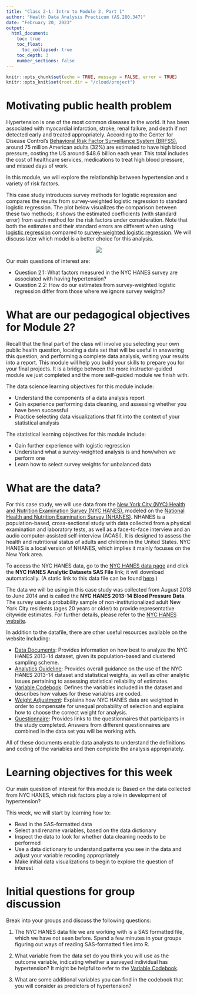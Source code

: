 ```yaml
---
title: "Class 2-1: Intro to Module 2, Part 1"
author: "Health Data Analysis Practicum (AS.280.347)"
date: "February 20, 2023"
output: 
  html_document:
    toc: true
    toc_float: 
      toc_collapsed: true
    toc_depth: 3
    number_sections: false
---
```


```r
knitr::opts_chunk$set(echo = TRUE, message = FALSE, error = TRUE)
knitr::opts_knit$set(root.dir = "/cloud/project")
```


# Motivating public health problem

Hypertension is one of the most common diseases in the world. It has been associated with myocardial infarction, stroke, renal failure, and death if not detected early and treated appropriately. According to the Center for Disease Control's [Behavioral Risk Factor Surveillance System (BRFSS)](https://www.cdc.gov/brfss/){target="_blank"}, around 75 million American adults (32%) are estimated to have high blood pressure, costing the US around $48.6 billion each year. This total includes the cost of healthcare services, medications to treat high blood pressure, and missed days of work.

In this module, we will explore the relationship between hypertension and a variety of risk factors.

This case study introduces survey methods for logistic regression and compares the results from survey-weighted logistic regression to standard logistic regression. The plot below visualizes the comparison between these two methods; it shows the estimated coefficients (with standard error) from each method for the risk factors under consideration.  Note that both the estimates and their standard errors are different when using [logistic regression](https://en.wikipedia.org/wiki/Logistic_regression){target="_blank"} compared to [survey-weighted logistic regression](https://citeseerx.ist.psu.edu/document?repid=rep1&type=pdf&doi=8dc703bdec2bd009e3bc79ba4d38f28ad1e051a2){target="_blank"}. We will discuss later which model is a better choice for this analysis.

<center>
![](data/Finalplot.png)
</center>

Our main questions of interest are:

  * Question 2.1: What factors measured in the NYC HANES survey are associated with having hypertension?
  * Question 2.2: How do our estimates from survey-weighted logistic regression differ from those where we ignore survey weights?



# What are our pedagogical objectives for Module 2?

Recall that the final part of the class will involve you selecting your own public health question, locating a data set that will be useful in answering this question, and performing a complete data analysis, writing your results into a report. This module will help you build your skills to prepare you for your final projects. It is a bridge between the more instructor-guided module we just completed and the more self-guided module we finish with.

The data science learning objectives for this module include:

  * Understand the components of a data analysis report
  * Gain experience performing data cleaning, and assessing whether you have been successful
  * Practice selecting data visualizations that fit into the context of your statistical analysis

The statistical learning objectives for this module include:

  * Gain further experience with logistic regression
  * Understand what a survey-weighted analysis is and how/when we perform one
  * Learn how to select survey weights for unbalanced data

# What are the data?

For this case study, we will use data from the [New York City (NYC) Health and Nutrition Examination Survey (NYC HANES)](http://nychanes.org/){target="_blank"}, modeled on the [National Health and Nutrition Examination Survey (NHANES)](https://wwwn.cdc.gov/nchs/nhanes/default.aspx){target="_blank"}. NHANES is a population-based, cross-sectional study with data collected from a physical examination and laboratory tests, as well as a face-to-face interview and an audio computer-assisted self-interview (ACASI). It is designed to assess the health and nutritional status of adults and children in the United States. NYC HANES is a local version of NHANES, which implies it mainly focuses on the New York area. 

To access the NYC HANES data, go to the [NYC HANES data page](http://nychanes.org/data/){target="_blank"} and  click the **NYC HANES Analytic Datasets SAS File** link; it will download automatically.  (A static link to this data file can be found [here](https://med.nyu.edu/departments-institutes/population-health/divisions-sections-centers/epidemiology/sites/default/files/nyc-hanes-datasets-and-resources-analytic-data-sets-sas-file.sas7bdat){target="_blank"}.)

The data we will be using in this case study was collected from August 2013 to June 2014 and is called the **NYC HANES 2013-14 Blood Pressure Data**.  The survey used a probability sample of non-institutionalized adult New York City residents (ages 20 years or older) to provide representative citywide estimates. For further details, please refer to the [NYC HANES website](http://nychanes.org/){target="_blank"}.

In addition to the datafile, there are other useful resources available on the website including: 

* [Data Documents](https://med.nyu.edu/departments-institutes/population-health/divisions-sections-centers/epidemiology/sites/default/files/nyc-hanes-datasets-and-resources-data-documentation.pdf){target="_blank"}: Provides information on how best to analyze the NYC HANES 2013-14 dataset, given its population-based and clustered sampling scheme.
* [Analytics Guideline](https://med.nyu.edu/departments-institutes/population-health/divisions-sections-centers/epidemiology/sites/default/files/nyc-hanes-datasets-and-resources-analytics-guidelines.pdf){target="_blank"}: Provides overall guidance on the use of the NYC HANES 2013-14 dataset and statistical weights, as well as other analytic issues pertaining to assessing statistical reliability of estimates.
* [Variable Codebook](https://med.nyu.edu/departments-institutes/population-health/divisions-sections-centers/epidemiology/sites/default/files/nyc-hanes-datasets-and-resources-public-dataset-codebook.pdf){target="_blank"}: Defines the variables included in the dataset and describes how values for these variables are coded.
* [Weight Adjustment](https://med.nyu.edu/departments-institutes/population-health/divisions-sections-centers/epidemiology/sites/default/files/nyc-hanes-datasets-and-resources-training-part-ii-weighting-and-age-adjustment.pdf){target="_blank"}: Explains how NYC HANES data are weighted in order to compensate for unequal probability of selection and explains how to choose the correct weight for analysis.
* [Questionnaire](https://wwwn.cdc.gov/nchs/nhanes/continuousnhanes/questionnaires.aspx?BeginYear=2013){target="_blank"}: Provides links to the questionnaires that participants in the study completed. Answers from different questionnaires are combined in the data set you will be working with.

All of these documents enable data analysts to understand the definitions and coding of the variables and then complete the analysis appropriately.

# Learning objectives for this week

Our main question of interest for this module is: Based on the data collected from NYC HANES, which risk factors play a role in development of hypertension?

This week, we will start by learning how to:

* Read in the SAS-formatted data
* Select and rename variables, based on the data dictionary 
* Inspect the data to look for whether data cleaning needs to be performed
* Use a data dictionary to understand patterns you see in the data and adjust your variable recoding appropriately
* Make initial data visualizations to begin to explore the question of interest



# Initial questions for group discussion


Break into your groups and discuss the following questions:

(1) The NYC HANES data file we are working with is a SAS formatted file, which we have not seen before. Spend a few minutes in your groups figuring out ways of reading SAS-formatted files into R.

(2) What variable from the data set do you think you will use as the outcome variable, indicating whether a surveyed individual has hypertension? It might be helpful to refer to the [Variable Codebook](https://med.nyu.edu/departments-institutes/population-health/divisions-sections-centers/epidemiology/sites/default/files/nyc-hanes-datasets-and-resources-public-dataset-codebook.pdf){target="_blank"}.

(3) What are some additional variables you can find in the codebook that you will consider as predictors of hypertension?

